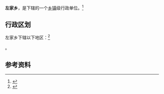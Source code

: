 {{中国乡级行政区|62/12/28/201/000}}

'''左家乡'''，是{{PRC admin/fullname|62/12/28/201/000|3}}下辖的一个[[乡镇|乡镇]]级行政单位。<ref>{{PRC admin/ref sgc|{{PRC admin/parent|62/12/28/201/000}}}}</ref>

== 行政区划 ==

左家乡下辖以下地区：<ref>{{PRC admin/ref sgc|62/12/28/201/000}}</ref>

{{PRC admin/children|62/12/28/201/000}}。

== 参考资料 ==

{{reflist}}

{{行政区划小作品}}
{{PRC admin/navcat|62/12/28/201/000}}